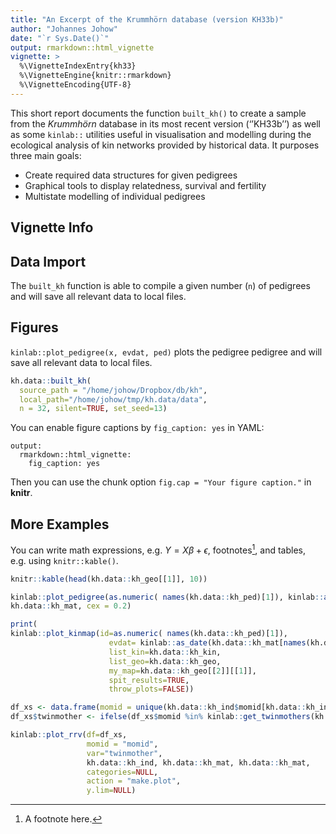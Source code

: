 ```yaml
---
title: "An Excerpt of the Krummhörn database (version KH33b)"
author: "Johannes Johow"
date: "`r Sys.Date()`"
output: rmarkdown::html_vignette
vignette: >
  %\VignetteIndexEntry{kh33}
  %\VignetteEngine{knitr::rmarkdown}
  %\VignetteEncoding{UTF-8}
---
```


This short report documents the function `built_kh()` to create a sample from the _Krummhörn_ database in its most recent version (''KH33b'') as well as some  `kinlab::` utilities useful in visualisation and modelling during the ecological analysis of kin networks provided by historical data. It purposes three main goals:

- Create required data structures for given pedigrees
- Graphical tools to display relatedness, survival and fertility 
- Multistate modelling of individual pedigrees

## Vignette Info


## Data Import

The `built_kh` function is able to compile a given number (`n`) of pedigrees and will save all relevant data to local files. 

## Figures

`kinlab::plot_pedigree(x, evdat, ped)` plots the pedigree  pedigree and will save all relevant data to local files. 

```r
kh.data::built_kh(
  source_path = "/home/johow/Dropbox/db/kh", 
  local_path="/home/johow/tmp/kh.data/data", 
  n = 32, silent=TRUE, set_seed=13)
```

You can enable figure captions by `fig_caption: yes` in YAML:

    output:
      rmarkdown::html_vignette:
        fig_caption: yes

Then you can use the chunk option `fig.cap = "Your figure caption."` in **knitr**.

## More Examples

You can write math expressions, e.g. $Y = X\beta + \epsilon$, footnotes^[A footnote here.], and tables, e.g. using `knitr::kable()`.

```r
knitr::kable(head(kh.data::kh_geo[[1]], 10))
```


```r

kinlab::plot_pedigree(as.numeric( names(kh.data::kh_ped)[1]), kinlab::as_date(kh.data::kh_mat[names(kh.data::kh_ped)[1],2,1]), as.data.frame(kh.data::kh_ind),  kh.data::kh_ped[[1]],
kh.data::kh_mat, cex = 0.2)
```


```r
print(
kinlab::plot_kinmap(id=as.numeric( names(kh.data::kh_ped)[1]),
                      evdat= kinlab::as_date(kh.data::kh_mat[names(kh.data::kh_ped)[1],2,1]),
                      list_kin=kh.data::kh_kin,
                      list_geo=kh.data::kh_geo,
                      my_map=kh.data::kh_geo[[2]][[1]],
                      spit_results=TRUE,
                      throw_plots=FALSE))
```


```r


df_xs <- data.frame(momid = unique(kh.data::kh_ind$momid[kh.data::kh_ind$momid>0]), tmp = NA)
df_xs$twinmother <- ifelse(df_xs$momid %in% kinlab::get_twinmothers(kh.data::kh_ind, var_bdate="bdate", var_mother="momid"), 1, 0)

kinlab::plot_rrv(df=df_xs,
                 momid = "momid",
                 var="twinmother",
                 kh.data::kh_ind, kh.data::kh_mat, kh.data::kh_mat,
                 categories=NULL,
                 action = "make.plot",
                 y.lim=NULL)

```

